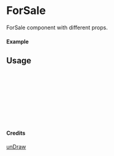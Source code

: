 
<Meta of={ForSale} title="unDraw/ForSale" />

# ForSale

ForSale component with different props.

#### Example

<Canvas of={ForSale.Primary} />

## Usage

```ts
import { ForSale } from "yadl-ui";

const Example = () => {
  return (
      <ForSale />
  );
};

export default Example;
```

#### Credits
[unDraw](https://undraw.co/illustrations)

